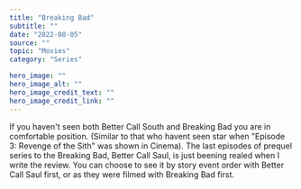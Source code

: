 ---
title: "Breaking Bad"
subtitle: ""
date: "2022-08-05"
source: ""
topic: "Movies"
category: "Series" 

hero_image: ""
hero_image_alt: ""
hero_image_credit_text: ""
hero_image_credit_link: ""
---

If you haven't seen both Better Call South and Breaking Bad you are in comfortable position. (Similar to that who havent seen star when "Episode 3: Revenge of the Sith" was shown in Cinema). The last episodes of prequel series to the Breaking Bad, Better Call Saul, is just beening realed when I write the review. You can choose to see it by story event order with Better Call Saul first, or as they were filmed with Breaking Bad first.

